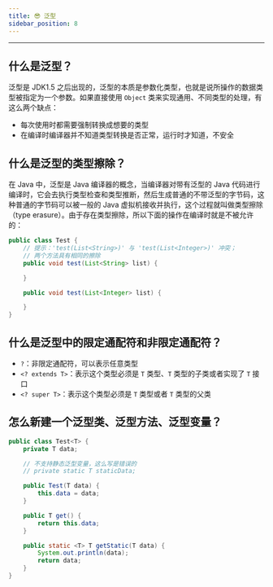 ```yaml
---
title: 😎 泛型
sidebar_position: 8
---
```


----

## 什么是泛型？

泛型是 JDK1.5 之后出现的，泛型的本质是参数化类型，也就是说所操作的数据类型被指定为一个参数。如果直接使用 `Object` 类来实现通用、不同类型的处理，有这么两个缺点：

- 每次使用时都需要强制转换成想要的类型
- 在编译时编译器并不知道类型转换是否正常，运行时才知道，不安全

## 什么是泛型的类型擦除？

在 Java 中，泛型是 Java 编译器的概念，当编译器对带有泛型的 Java 代码进行编译时，它会去执行类型检查和类型推断，然后生成普通的不带泛型的字节码，这种普通的字节码可以被一般的 Java 虚拟机接收并执行，这个过程就叫做类型擦除（type erasure）。由于存在类型擦除，所以下面的操作在编译时就是不被允许的：

```java
public class Test {
    // 提示：'test(List<String>)' 与 'test(List<Integer>)' 冲突；
    // 两个方法具有相同的擦除
    public void test(List<String> list) {

    }

    public void test(List<Integer> list) {

    }
}
```

## 什么是泛型中的限定通配符和非限定通配符？

- `?`：非限定通配符，可以表示任意类型
- `<? extends T>`：表示这个类型必须是 `T` 类型、`T` 类型的子类或者实现了 `T` 接口
- `<? super T>`：表示这个类型必须是 `T` 类型或者 `T` 类型的父类

## 怎么新建一个泛型类、泛型方法、泛型变量？

```java
public class Test<T> {
    private T data;

    // 不支持静态泛型变量，这么写是错误的
    // private static T staticData;

    public Test(T data) {
        this.data = data;
    }

    public T get() {
        return this.data;
    }

    public static <T> T getStatic(T data) {
        System.out.println(data);
        return data;
    }
}
```
